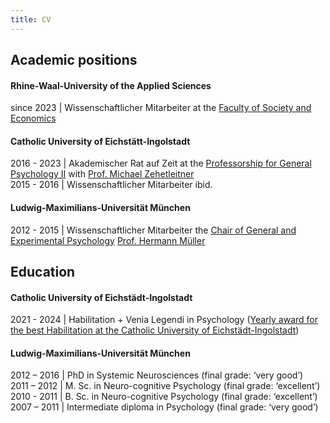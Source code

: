 ```yaml
---
title: CV
---
```


## Academic positions

#### Rhine-Waal-University of the Applied Sciences

since 2023 | Wissenschaftlicher Mitarbeiter at the [Faculty of Society and Economics](https://www.hochschule-rhein-waal.de/en/faculties/society-and-economics)

#### Catholic University of Eichstätt-Ingolstadt

2016 - 2023 | Akademischer Rat auf Zeit at the [Professorship for General Psychology II](https://www.ku.de/ppf/psychologie/psychologie2) with [Prof. Michael Zehetleitner](https://www.ku.de/ppf/psychologie/psychologie2/mitarbeitende/zehetleitner)<br />
2015 - 2016 | Wissenschaftlicher Mitarbeiter ibid.

#### Ludwig-Maximilians-Universität München
2012 - 2015 | Wissenschaftlicher Mitarbeiter the [Chair of General and Experimental Psychology](https://www.psy.lmu.de/exp) [Prof. Hermann Müller](https://www.psy.lmu.de/exp/people/prof/mueller/)

## Education

#### Catholic University of Eichstädt-Ingolstadt
2021 - 2024 | Habilitation + Venia Legendi in Psychology ([Yearly award for the best Habilitation at the  Catholic University of Eichstädt-Ingolstadt](https://www.ku.de/die-ku/profil/universitaetspreise/preistraeger-2024/beste-habilitation))

#### Ludwig-Maximilians-Universität München
2012 – 2016	|  PhD in Systemic Neurosciences (final grade: ‘very good’)<br />
2011 – 2012	|  M. Sc. in Neuro-cognitive Psychology (final grade: ‘excellent’)<br />
2010 - 2011	|  B. Sc. in Neuro-cognitive Psychology (final grade: ‘excellent’)<br />
2007 – 2011	|  Intermediate diploma in Psychology (final grade: ‘very good’)<br />




